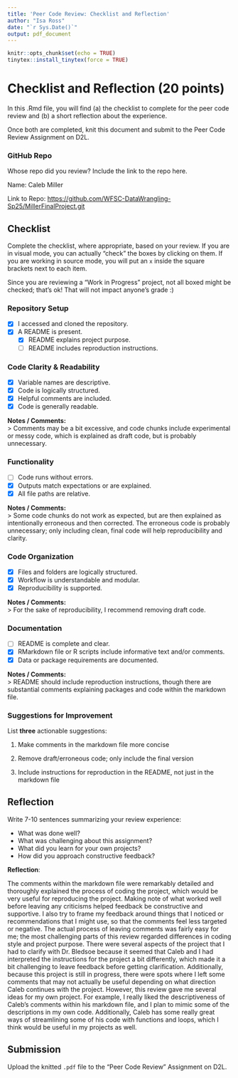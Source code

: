 ```yaml
---
title: 'Peer Code Review: Checklist and Reflection'
author: "Isa Ross"
date: "`r Sys.Date()`"
output: pdf_document
---
```


```r
knitr::opts_chunk$set(echo = TRUE)
tinytex::install_tinytex(force = TRUE)
```

# Checklist and Reflection (20 points)

In this .Rmd file, you will find (a) the checklist to complete for the peer code review and (b) a short reflection about the experience.

Once both are completed, knit this document and submit to the Peer Code Review Assignment on D2L.

### GitHub Repo

Whose repo did you review? Include the link to the repo here.

Name: Caleb Miller

Link to Repo: <https://github.com/WFSC-DataWrangling-Sp25/MillerFinalProject.git>

## Checklist

Complete the checklist, where appropriate, based on your review. If you are in visual mode, you can actually "check" the boxes by clicking on them. If you are working in source mode, you will put an `x` inside the square brackets next to each item.

Since you are reviewing a "Work in Progress" project, not all boxed might be checked; that's ok! That will not impact anyone's grade :)

### Repository Setup

-   [x] I accessed and cloned the repository.
-   [x] A README is present.
    -   [x] README explains project purpose.
    -   [ ] README includes reproduction instructions.

### Code Clarity & Readability

-   [x] Variable names are descriptive.
-   [x] Code is logically structured.
-   [x] Helpful comments are included.
-   [x] Code is generally readable.

**Notes / Comments:**\
\> Comments may be a bit excessive, and code chunks include experimental or messy code, which is explained as draft code, but is probably unnecessary.

### Functionality

-   [ ] Code runs without errors.
-   [x] Outputs match expectations or are explained.
-   [x] All file paths are relative.

**Notes / Comments:**\
\> Some code chunks do not work as expected, but are then explained as intentionally erroneous and then corrected. The erroneous code is probably unnecessary; only including clean, final code will help reproducibility and clarity.

### Code Organization

-   [x] Files and folders are logically structured.
-   [x] Workflow is understandable and modular.
-   [x] Reproducibility is supported.

**Notes / Comments:**\
\> For the sake of reproducibility, I recommend removing draft code.

### Documentation

-   [ ] README is complete and clear.
-   [x] RMarkdown file or R scripts include informative text and/or comments.
-   [x] Data or package requirements are documented.

**Notes / Comments:**\
\> README should include reproduction instructions, though there are substantial comments explaining packages and code within the markdown file.

### Suggestions for Improvement

List **three** actionable suggestions:

1.  Make comments in the markdown file more concise

2.  Remove draft/erroneous code; only include the final version

3.  Include instructions for reproduction in the README, not just in the markdown file

## Reflection

Write 7-10 sentences summarizing your review experience:

-   What was done well?
-   What was challenging about this assignment?
-   What did you learn for your own projects?
-   How did you approach constructive feedback?

**Reflection**:

The comments within the markdown file were remarkably detailed and thoroughly explained the process of coding the project, which would be very useful for reproducing the project. Making note of what worked well before leaving any criticisms helped feedback be constructive and supportive. I also try to frame my feedback around things that I noticed or recommendations that I might use, so that the comments feel less targeted or negative. The actual process of leaving comments was fairly easy for me; the most challenging parts of this review regarded differences in coding style and project purpose. There were several aspects of the project that I had to clarify with Dr. Bledsoe because it seemed that Caleb and I had interpreted the instructions for the project a bit differently, which made it a bit challenging to leave feedback before getting clarification. Additionally, because this project is still in progress, there were spots where I left some comments that may not actually be useful depending on what direction Caleb continues with the project. However, this review gave me several ideas for my own project. For example, I really liked the descriptiveness of Caleb's comments within his markdown file, and I plan to mimic some of the descriptions in my own code. Additionally, Caleb has some really great ways of streamlining some of his code with functions and loops, which I think would be useful in my projects as well.

## Submission

Upload the knitted `.pdf` file to the "Peer Code Review" Assignment on D2L.
